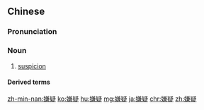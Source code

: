 ==Chinese==
{{zh-forms}}

===Pronunciation===
{{zh-pron
|m=xiányí
|c=jim4 ji4
|mn=hiâm-gî
|ma=Zh-xiányí.ogg
|cat=n
}}

===Noun===
{{zh-noun}}

# [[suspicion]] {{gloss|the state of being suspected}}

====Derived terms====
{{zh-der|嫌疑人}}

[[zh-min-nan:嫌疑]]
[[ko:嫌疑]]
[[hu:嫌疑]]
[[mg:嫌疑]]
[[ja:嫌疑]]
[[chr:嫌疑]]
[[zh:嫌疑]]